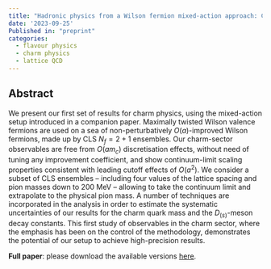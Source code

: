 ```yaml
---
title: "Hadronic physics from a Wilson fermion mixed-action approach: Charm quark mass and $D_{(s)}$ meson decay constants"
date: '2023-09-25'
Published in: "preprint"
categories:
  - flavour physics
  - charm physics
  - lattice QCD  
---
```


## Abstract

We present our first set of results for charm physics, using the mixed-action setup introduced in a companion paper. Maximally twisted Wilson valence fermions are used on a sea of non-perturbatively $O(a)$-improved Wilson fermions, made up by CLS $N_f=2+1$ ensembles. Our charm-sector observables are free from $O(am_c)$ discretisation effects, without need of tuning any improvement coefficient, and show continuum-limit scaling properties consistent with leading cutoff effects of $O(a^2)$. We consider a subset of CLS ensembles -- including four values of the lattice spacing and pion masses down to 200 MeV -- allowing to take the continuum limit and extrapolate to the physical pion mass. A number of techniques are incorporated in the analysis in order to estimate the systematic uncertainties of our results for the charm quark mass and the  $D_{(s)}$-meson decay constants. This first study of observables in the charm sector, where the emphasis has been on the control of the methodology, demonstrates the potential of our setup to achieve high-precision results.


**Full paper**: please download the available versions [here](https://arxiv.org/abs/2309.14154).
